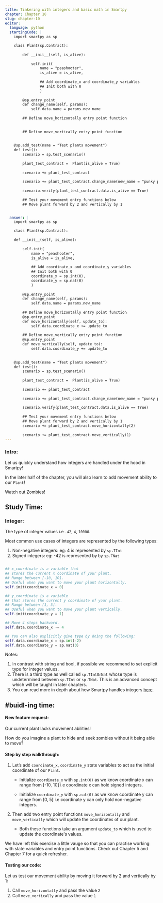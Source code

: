 ```yaml
---
title: Tinkering with integers and basic math in Smartpy
chapter: Chapter 10
slug: chapter-10
editor:
  language: python
  startingCode: |
    import smartpy as sp

    class Plant(sp.Contract):
        
        def __init__(self, is_alive):
            
            self.init(
                name = "peashooter",
                is_alive = is_alive,
                
                ## Add coordinate_x and coordinate_y variables
                ## Init both with 0
                )
            
        @sp.entry_point
        def change_name(self, params): 
            self.data.name = params.new_name
        
        ## Define move_horizontally entry point function
        
        
        ## Define move_vertically entry point function
        
            
    @sp.add_test(name = "Test plants movement")
    def test():
        scenario = sp.test_scenario()
        
        plant_test_contract =  Plant(is_alive = True)
        
        scenario += plant_test_contract
        
        scenario += plant_test_contract.change_name(new_name = "punky peashooter")
        
        scenario.verify(plant_test_contract.data.is_alive == True)
        
        ## Test your movement entry functions below
        ## Move plant forward by 2 and vertically by 1


  answer: |  
    import smartpy as sp

    class Plant(sp.Contract):
        
    def __init__(self, is_alive):
        
        self.init(
            name = "peashooter",
            is_alive = is_alive,
            
            ## Add coordinate_x and coordinate_y variables
            ## Init both with 0
            coordinate_x = sp.int(0), 
            coordinate_y = sp.nat(0)
            )
        
        @sp.entry_point
        def change_name(self, params): 
            self.data.name = params.new_name
        
        ## Define move_horizontally entry point function
        @sp.entry_point
        def move_horizontally(self, update_to):
            self.data.coordinate_x += update_to
        
        ## Define move_vertically entry point function
        @sp.entry_point
        def move_vertically(self, update_to):
            self.data.coordinate_y += update_to
       
        
    @sp.add_test(name = "Test plants movement")
    def test():
        scenario = sp.test_scenario()
        
        plant_test_contract =  Plant(is_alive = True)
        
        scenario += plant_test_contract
        
        scenario += plant_test_contract.change_name(new_name = "punky peashooter")
        
        scenario.verify(plant_test_contract.data.is_alive == True)
        
        ## Test your movement entry functions below
        ## Move plant forward by 2 and vertically by 1
        scenario += plant_test_contract.move_horizontally(2)
        
        scenario += plant_test_contract.move_vertically(1)
---
```




### Intro: 
Let us quickly understand how integers are handled under the hood in Smartpy! 

In the later half of the chapter, you will also learn to add movement ability to our `Plant`! 

Watch out Zombies! 
 

## Study Time: 

### Integer:
The type of integer values i.e `-42`, `4`, `10000`. 

Most common use cases of integers are represented by the following types: 

1. Non-negative integers: eg: 4 is represented by `sp.TInt`
2. Signed integers: eg: -42 is represented by by `sp.TNat`

```python

## x_coordinate is a variable that 
## stores the current x coordinate of your plant. 
## Range between [-10, 10]. 
## Useful when you want to move your plant horizontally. 
self.init(coordinate_x = 0)

## y_coordinate is a variable 
## that stores the current y coordinate of your plant. 
## Range between [1, 5].  
## Useful when you want to move your plant vertically.
self.init(coordinate_y = 1)

## Move 4 steps backward. 
self.data.coordinate_x -= 4  

## You can also explicitly give type by doing the following:
self.data.coordinate_x = sp.int(-2)
self.data.coordinate_y = sp.nat(3)
```

Notes: 

1. In contrast with string and bool, if possible we recommend to set explicit type for integer values. 
2. There is a third type as well called `sp.TIntOrNat` whose type is undetermined between `sp.TInt` or `sp.TNat`. This is an advanced concept which will be taught in later chapters. 
3. You can read more in depth about how Smartpy handles integers [here](https://smartpy.io/demo/reference.html#_integers). 

 

## #buidl-ing time:

#### New feature request: 

Our current plant lacks movement abilities!

How do you imagine a plant to hide and seek zombies without it being able to move? 

#### Step by step walkthrough: 

1. Let’s add `coordinate_x`, `coordinate_y` state variables to act as the initial coordinate of our `Plant`.

    * Initialize `coordinate_x` with `sp.int(0)` as we know coordinate x can range from [-10, 10] i.e coordinate x can hold signed integers. 

    * Initialize `coordinate_y` with `sp.nat(0)` as we know coordinate y can range from [0, 5] i.e coordinate y can only hold non-negative integers. 

2. Then add two entry point functions `move_horizontally` and `move_vertically` which will update the coordinates of our plant. 
    * Both these functions take an argument `update_to`  which is used to update the coordinate's values. 

We have left this exercise a little vauge so that you can practise working with state variables and entry point functions. Check out Chapter 5 and Chapter 7 for a quick refresher.  


#### Testing our code: 

Let us test our movement ability by moving it forward by 2 and vertically by 1: 

1. Call `move_horizontally` and pass the value `2` 
2. Call `move_vertically` and pass the value `1`